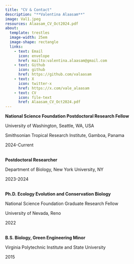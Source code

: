 ```yaml
---
title: "CV & Contact"
description: "**Valentina Alaasam**"
image: Val1.jpeg
resources: Alaasam_CV_Oct2024.pdf
about: 
  template: trestles
  image-width: 25em
  image-shape: rectangle
  links:
    - text: Email
      icon: envelope
      href: mailto:valentina.alaasam@gmail.com
    - text: Github
      icon: github
      href: https://github.com/valaasam
    - text: X
      icon: twitter-x
      href: https://x.com/vale_alaasam
    - text: CV
      icon: file-text
      href: Alaasam_CV_Oct2024.pdf
---
```


::: column-page
**National Science Foundation Postdoctoral Research Fellow**

University of Washington, Seattle, WA, USA

Smithsonian Tropical Research Institute, Gamboa, Panama

2024-Current

\
**Postdoctoral Researcher**

Department of Biology, New York University, NY

2023-2024

\
**Ph.D. Ecology Evolution and Conservation Biology**

National Science Foundation Graduate Research Fellow

University of Nevada, Reno

2022

\
**B.S. Biology, Green Engineering Minor**

Virginia Polytechnic Institute and State University

2015
:::
